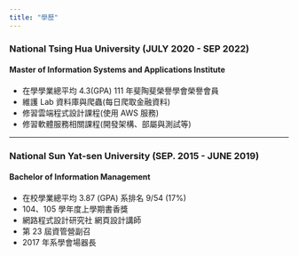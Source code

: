 ```yaml
---
title: "學歷"
---
```


### National Tsing Hua University (JULY 2020 - SEP 2022)

#### Master of Information Systems and Applications Institute

- 在學學業總平均 4.3(GPA) 111 年斐陶斐榮譽學會榮譽會員
- 維護 Lab 資料庫與爬蟲(每⽇爬取⾦融資料)
- 修習雲端程式設計課程(使⽤ AWS 服務)
- 修習軟體服務相關課程(開發架構、部屬與測試等)

---

### National Sun Yat-sen University (SEP. 2015 - JUNE 2019)

#### Bachelor of Information Management

- 在校學業總平均 3.87 (GPA) 系排名 9/54 (17%)
- 104、105 學年度上學期書香獎
- 網路程式設計研究社 網⾴設計講師
- 第 23 屆資管營副召
- 2017 年系學會場器長
